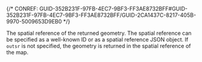 

{/* CONREF: GUID-352B231F-97FB-4EC7-9BF3-FF3AE8732BFF#GUID-352B231F-97FB-4EC7-9BF3-FF3AE8732BFF/GUID-2CA1437C-8217-405B-9970-5009653D9EB0  */}

The spatial reference of the returned geometry. The spatial reference can be specified as a well-known ID or as a spatial reference JSON object. If `outsr`  is not specified, the geometry is returned in the spatial reference of the map.
